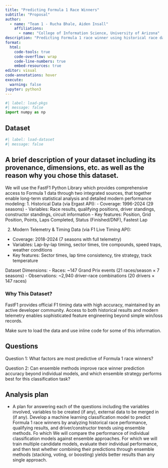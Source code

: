 ```yaml
---
title: "Predicting Formula 1 Race Winners"
subtitle: "Proposal"
author: 
  - name: "Team 1 - Rucha Bhale, Aiden Insall"
    affiliations:
      - name: "College of Information Science, University of Arizona"
description: "Predicting Formula 1 race winner using historical race data and ensemble methods in machine learning"
format:
  html:
    code-tools: true
    code-overflow: wrap
    code-line-numbers: true
    embed-resources: true
editor: visual
code-annotations: hover
execute:
  warning: false
jupyter: python3
---
```


```python
#| label: load-pkgs
#| message: false
import numpy as np
```

## Dataset

```python
#| label: load-dataset
#| message: false
```

## A brief description of your dataset including its provenance, dimensions, etc. as well as the reason why you chose this dataset.
We will use the FastF1 Python Library which provides comprehensive access to Formula 1 data through two integrated sources, that together enable long-term statistical analysis and detailed modern performance modeling:
1. Historical Data (via Ergast API):
- Coverage: 1996-2024 (29 seasons)
- Variables: Race results, qualifying positions, driver standings, constructor standings, circuit information
- Key features: Position, Grid Position, Points, Laps Completed, Status (Finished/DNF), Fastest Lap

2. Modern Telemetry & Timing Data (via F1 Live Timing API):
- Coverage: 2018-2024 (7 seasons with full telemetry)
- Variables: Lap-by-lap timing, sector times, tire compounds, speed traps, weather conditions
- Key features: Sector times, lap time consistency, tire strategy, track temperature

Dataset Dimensions:
- Races: ~147 Grand Prix events (21 races/season × 7 seasons)
- Observations: ~2,940 driver-race combinations (20 drivers × 147 races)


### Why This Dataset?
FastF1 provides official F1 timing data with high accuracy, maintained by an active developer community. 
Access to both historical results and modern telemetry enables sophisticated feature engineering beyond simple win/loss records.

Make sure to load the data and use inline code for some of this information.

## Questions

Question 1: What factors are most predictive of Formula 1 race winners?

Question 2: Can ensemble methods improve race winner prediction accuracy beyond individual models, and which ensemble strategy performs best for this classification task?


## Analysis plan

-   A plan for answering each of the questions including the variables involved, variables to be created (if any), external data to be merged in (if any).
Develop a machine learning classification model to predict Formula 1 race winners by analyzing historical race performance, qualifying results, and driver/constructor trends using ensemble methods. Fo which 
We will compare the performance of individual classification models against ensemble approaches. 
For which we will train multiple candidate models, evaluate their individual performance, and then test whether combining their predictions through ensemble methods (stacking, voting, or boosting) yields better results than any single approach.
